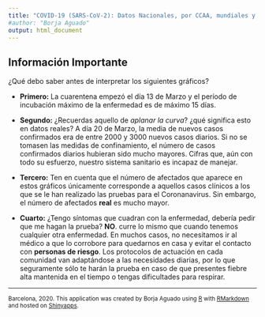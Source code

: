 ```yaml
---
title: "COVID-19 (SARS-CoV-2): Datos Nacionales, por CCAA, mundiales y simulación epidemiológica"
#author: "Borja Aguado"
output: html_document
---
```


## Información Importante {#informacion-importante}

¿Qué debo saber antes de interpretar los siguientes gráficos?

-   **Primero:** La cuarentena empezó el día 13 de Marzo y el período de incubación máximo de la enfermedad es de máximo 15 días.

-   **Segundo:** ¿Recuerdas aquello de *aplanar la curva*? ¿qué significa esto en datos reales? A día 20 de Marzo, la media de nuevos casos confirmados era de entre 2000 y 3000 nuevos casos diarios. Si no se tomasen las medidas de confinamiento, el número de casos confirmados diarios hubieran sido mucho mayores. Cifras que, aún con todo su esfuerzo, nuestro sistema sanitario es incapaz de manejar.

-   **Tercero:** Ten en cuenta que el número de afectados que aparece en estos gráficos únicamente corresponde a aquellos casos clínicos a los que se le han realizado las pruebas para el Coronanavirus. Sin embargo, el número de afectados **real** es mucho mayor.

-   **Cuarto:** ¿Tengo síntomas que cuadran con la enfermedad, debería pedir que me hagan la prueba? **NO**. curre lo mismo que cuando tenemos cualquier otra enfermedad. En muchos casos, no necesitamos ir al médico a que lo corrobore para quedarnos en casa y evitar el contacto con **personas de riesgo**. Los protocolos de actuación en cada comunidad van adaptándose a las necesidades diarias, por lo que seguramente sólo te harán la prueba en caso de que presentes fiebre alta mantenida en el tiempo o tengas dificultades para respirar.

---

<html>

<footer role="contentinfo" id="site-footer">

<small>Barcelona, 2020. This application was created by Borja Aguado using <a href="http://www.r-project.org">R</a> with <a href="http://rmarkdown.rstudio.com">RMarkdown</a> and hosted on <a href="http://shinyapps.io">Shinyapps</a>. </small>

</p>

</footer>

</html>


